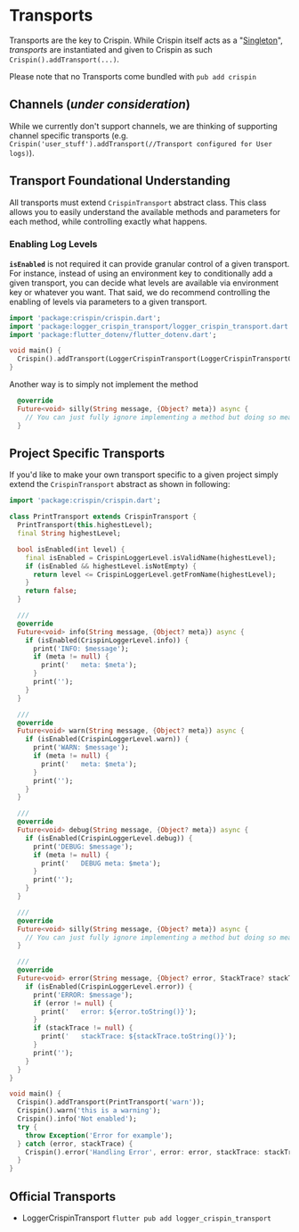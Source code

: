 # Transports
Transports are the key to Crispin. While Crispin itself acts as a "[Singleton]([Singleton](https://dart.academy/creational-design-patterns-for-dart-and-flutter-singleton/))", _transports_ are instantiated and given to Crispin as such
`Crispin().addTransport(...)`.

Please note that no Transports come bundled with `pub add crispin`

## Channels (_under consideration_)
While we currently don't support channels, we are thinking of supporting channel specific transports (e.g. `Crispin('user_stuff').addTransport(//Transport configured for User logs)`).

## Transport Foundational Understanding
All transports must extend `CrispinTransport` abstract class. This class allows you to easily understand the available methods and parameters for each method, while controlling exactly what happens.

### Enabling Log Levels
**`isEnabled`** is not required it can provide granular control of a given transport. For instance, instead of using an environment key to conditionally add a given transport, you can decide what levels are available via environment key or whatever you want. That said, we do recommend controlling the enabling of levels via parameters to a given transport.

```dart
import 'package:crispin/crispin.dart';
import 'package:logger_crispin_transport/logger_crispin_transport.dart';
import 'package:flutter_dotenv/flutter_dotenv.dart';

void main() {
  Crispin().addTransport(LoggerCrispinTransport(LoggerCrispinTransportOptions(level: dotenv.get('LOGGER_LEVEL', 'warn'))));
}
```

Another way is to simply not implement the method

```dart
  @override
  Future<void> silly(String message, {Object? meta}) async {
    // You can just fully ignore implementing a method but doing so means you're aware that you didn't implement it.
  }
```

## Project Specific Transports
If you'd like to make your own transport specific to a given project simply extend the `CrispinTransport` abstract as shown in following:

```dart
import 'package:crispin/crispin.dart';

class PrintTransport extends CrispinTransport {
  PrintTransport(this.highestLevel);
  final String highestLevel;

  bool isEnabled(int level) {
    final isEnabled = CrispinLoggerLevel.isValidName(highestLevel);
    if (isEnabled && highestLevel.isNotEmpty) {
      return level <= CrispinLoggerLevel.getFromName(highestLevel);
    }
    return false;
  }

  ///
  @override
  Future<void> info(String message, {Object? meta}) async {
    if (isEnabled(CrispinLoggerLevel.info)) {
      print('INFO: $message');
      if (meta != null) {
        print('   meta: $meta');
      }
      print('');
    }
  }

  ///
  @override
  Future<void> warn(String message, {Object? meta}) async {
    if (isEnabled(CrispinLoggerLevel.warn)) {
      print('WARN: $message');
      if (meta != null) {
        print('   meta: $meta');
      }
      print('');
    }
  }

  ///
  @override
  Future<void> debug(String message, {Object? meta}) async {
    if (isEnabled(CrispinLoggerLevel.debug)) {
      print('DEBUG: $message');
      if (meta != null) {
        print('   DEBUG meta: $meta');
      }
      print('');
    }
  }

  ///
  @override
  Future<void> silly(String message, {Object? meta}) async {
    // You can just fully ignore implementing a method but doing so means you're aware that you didn't implement it.
  }

  ///
  @override
  Future<void> error(String message, {Object? error, StackTrace? stackTrace}) async {
    if (isEnabled(CrispinLoggerLevel.error)) {
      print('ERROR: $message');
      if (error != null) {
        print('   error: ${error.toString()}');
      }
      if (stackTrace != null) {
        print('   stackTrace: ${stackTrace.toString()}');
      }
      print('');
    }
  }
}

void main() {
  Crispin().addTransport(PrintTransport('warn'));
  Crispin().warn('this is a warning');
  Crispin().info('Not enabled');
  try {
    throw Exception('Error for example');
  } catch (error, stackTrace) {
    Crispin().error('Handling Error', error: error, stackTrace: stackTrace);
  }
}
```

## Official Transports

- LoggerCrispinTransport `flutter pub add logger_crispin_transport`